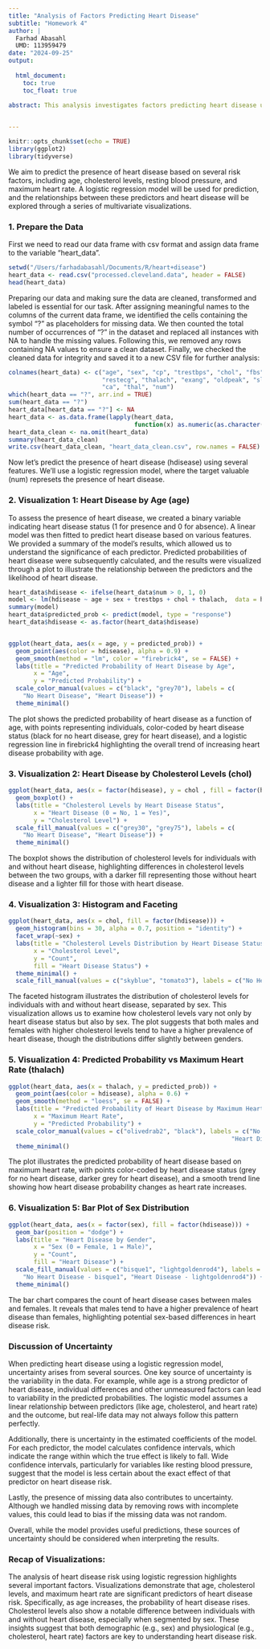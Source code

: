 ```yaml
---
title: "Analysis of Factors Predicting Heart Disease"
subtitle: "Homework 4"
author: |
  Farhad Abasahl  
  UMD: 113959479
date: "2024-09-25"
output:
 
  html_document: 
    toc: true
    toc_float: true
    
abstract: This analysis investigates factors predicting heart disease using a logistic regression model. We explore the relationship between age, cholesterol levels, resting blood pressure, maximum heart rate, and heart disease presence. Visualizations include predicted probability trends by age and heart rate, cholesterol distribution, and sex differences in heart disease prevalence. The analysis reveals key insights into how various health metrics are associated with heart disease risk, and discusses uncertainties in the predictive model. 


---
```


```r
knitr::opts_chunk$set(echo = TRUE)
library(ggplot2)
library(tidyverse)

```

We aim to predict the presence of heart disease based on several risk factors, including age, cholesterol levels, resting blood pressure, and maximum heart rate. A logistic regression model will be used for prediction, and the relationships between these predictors and heart disease will be explored through a series of multivariate visualizations.

###   1. Prepare the Data

First we need to read our data frame with csv format and assign data frame to the variable "heart_data".


```r

setwd("/Users/farhadabasahl/Documents/R/heart+disease")
heart_data <- read.csv("processed.cleveland.data", header = FALSE)
head(heart_data)

```


Preparing our data and making sure the data are cleaned, transformed and labeled is essential for our task. 
After assigning meaningful names to the columns of the current data frame, we identified the cells containing the symbol "?" as placeholders for missing data. We then counted the total number of occurrences of "?" in the dataset and replaced all instances with NA to handle the missing values. Following this, we removed any rows containing NA values to ensure a clean dataset. Finally, we checked the cleaned data for integrity and saved it to a new CSV file for further analysis:


```r
colnames(heart_data) <- c("age", "sex", "cp", "trestbps", "chol", "fbs", 
                          "restecg", "thalach", "exang", "oldpeak", "slope", 
                          "ca", "thal", "num")
which(heart_data == "?", arr.ind = TRUE)
sum(heart_data == "?")
heart_data[heart_data == "?"] <- NA
heart_data <- as.data.frame(lapply(heart_data, 
                                   function(x) as.numeric(as.character(x))))
heart_data_clean <- na.omit(heart_data)
summary(heart_data_clean)
write.csv(heart_data_clean, "heart_data_clean.csv", row.names = FALSE)

```



Now let's predict the presence of heart disease (hdisease) using several features. We'll use a logistic regression model, where the target valuable (num) represets the presence of heart disease. 

###   2. Visualization 1: Heart Disease by Age (age) 


To assess the presence of heart disease, we created a binary variable indicating heart disease status (1 for presence and 0 for absence). A linear model was then fitted to predict heart disease based on various features. We provided a summary of the model's results, which allowed us to understand the significance of each predictor. Predicted probabilities of heart disease were subsequently calculated, and the results were visualized through a plot to illustrate the relationship between the predictors and the likelihood of heart disease.


```r

heart_data$hdisease <- ifelse(heart_data$num > 0, 1, 0)
model <- lm(hdisease ~ age + sex + trestbps + chol + thalach,  data = heart_data)
summary(model)
heart_data$predicted_prob <- predict(model, type = "response")
heart_data$hdisease <- as.factor(heart_data$hdisease)


ggplot(heart_data, aes(x = age, y = predicted_prob)) +
  geom_point(aes(color = hdisease), alpha = 0.9) +  
  geom_smooth(method = "lm", color = "firebrick4", se = FALSE) + 
  labs(title = "Predicted Probability of Heart Disease by Age",
       x = "Age",
       y = "Predicted Probability") +
  scale_color_manual(values = c("black", "grey70"), labels = c(
    "No Heart Disease", "Heart Disease")) +
  theme_minimal()

```

The plot shows the predicted probability of heart disease as a function of age, with points representing individuals, color-coded by heart disease status (black for no heart disease, grey for heart disease), and a logistic regression line in firebrick4 highlighting the overall trend of increasing heart disease probability with age.


###   3. Visualization 2: Heart Disease by Cholesterol Levels (chol)



```r
ggplot(heart_data, aes(x = factor(hdisease), y = chol , fill = factor(hdisease))) +
  geom_boxplot() +
  labs(title = "Cholesterol Levels by Heart Disease Status",
       x = "Heart Disease (0 = No, 1 = Yes)",
       y = "Cholesterol Level") +
  scale_fill_manual(values = c("grey30", "grey75"), labels = c(
    "No Heart Disease", "Heart Disease")) +
  theme_minimal()
```


The boxplot shows the distribution of cholesterol levels for individuals with and without heart disease, highlighting differences in cholesterol levels between the two groups, with a darker fill representing those without heart disease and a lighter fill for those with heart disease.


###   4. Visualization 3: Histogram and Faceting



```r

ggplot(heart_data, aes(x = chol, fill = factor(hdisease))) +
  geom_histogram(bins = 30, alpha = 0.7, position = "identity") +
  facet_wrap(~sex) +
  labs(title = "Cholesterol Levels Distribution by Heart Disease Status and Sex",
       x = "Cholesterol Level",
       y = "Count",
       fill = "Heart Disease Status") +
  theme_minimal() +
  scale_fill_manual(values = c("skyblue", "tomato3"), labels = c("No Heart Disease", "Heart Disease"))
```


The faceted histogram illustrates the distribution of cholesterol levels for individuals with and without heart disease, separated by sex. This visualization allows us to examine how cholesterol levels vary not only by heart disease status but also by sex. The plot suggests that both males and females with higher cholesterol levels tend to have a higher prevalence of heart disease, though the distributions differ slightly between genders.

###   5. Visualization 4: Predicted Probability vs Maximum Heart Rate (thalach)



```r

ggplot(heart_data, aes(x = thalach, y = predicted_prob)) +
  geom_point(aes(color = hdisease), alpha = 0.6) +
  geom_smooth(method = "loess", se = FALSE) +
  labs(title = "Predicted Probability of Heart Disease by Maximum Heart Rate",
       x = "Maximum Heart Rate",
       y = "Predicted Probability") +
  scale_color_manual(values = c("olivedrab2", "black"), labels = c("No Heart Disease", 
                                                              "Heart Disease")) +
  theme_minimal()


```

The plot illustrates the predicted probability of heart disease based on maximum heart rate, with points color-coded by heart disease status (grey for no heart disease, darker grey for heart disease), and a smooth trend line showing how heart disease probability changes as heart rate increases.

###   6. Visualization 5: Bar Plot of Sex Distribution


```r

ggplot(heart_data, aes(x = factor(sex), fill = factor(hdisease))) +
  geom_bar(position = "dodge") +
  labs(title = "Heart Disease by Gender",
       x = "Sex (0 = Female, 1 = Male)",
       y = "Count",
       fill = "Heart Disease") +
  scale_fill_manual(values = c("bisque1", "lightgoldenrod4"), labels = c(
    "No Heart Disease - bisque1", "Heart Disease - lightgoldenrod4")) +
  theme_minimal()


```

The bar chart compares the count of heart disease cases between males and females. It reveals that males tend to have a higher prevalence of heart disease than females, highlighting potential sex-based differences in heart disease risk.

### Discussion of Uncertainty


When predicting heart disease using a logistic regression model, uncertainty arises from several sources. One key source of uncertainty is the variability in the data. For example, while age is a strong predictor of heart disease, individual differences and other unmeasured factors can lead to variability in the predicted probabilities. The logistic model assumes a linear relationship between predictors (like age, cholesterol, and heart rate) and the outcome, but real-life data may not always follow this pattern perfectly.

Additionally, there is uncertainty in the estimated coefficients of the model. For each predictor, the model calculates confidence intervals, which indicate the range within which the true effect is likely to fall. Wide confidence intervals, particularly for variables like resting blood pressure, suggest that the model is less certain about the exact effect of that predictor on heart disease risk.

Lastly, the presence of missing data also contributes to uncertainty. Although we handled missing data by removing rows with incomplete values, this could lead to bias if the missing data was not random.

Overall, while the model provides useful predictions, these sources of uncertainty should be considered when interpreting the results.



###   Recap of Visualizations:

  The analysis of heart disease risk using logistic regression highlights several important factors. Visualizations demonstrate that age, cholesterol levels, and maximum heart rate are significant predictors of heart disease risk. Specifically, as age increases, the probability of heart disease rises. Cholesterol levels also show a notable difference between individuals with and without heart disease, especially when segmented by sex. These insights suggest that both demographic (e.g., sex) and physiological (e.g., cholesterol, heart rate) factors are key to understanding heart disease risk.
      

